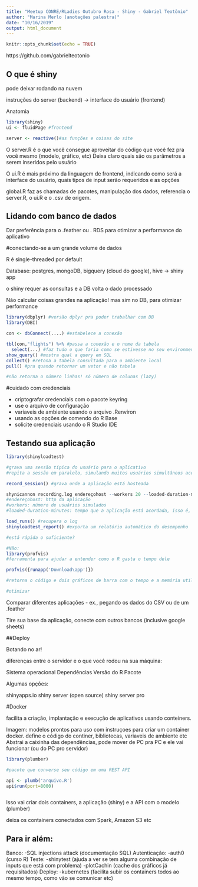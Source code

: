 ```yaml
---
title: "Meetup CONRE/RLadies Outubro Rosa - Shiny - Gabriel Teotônio"
author: "Marina Merlo (anotações palestra)"
date: "10/16/2019"
output: html_document
---
```


```r
knitr::opts_chunk$set(echo = TRUE)
```

https://github.com/gabrielteotonio

## O que é shiny

pode deixar rodando na nuvem

instruções do server (backend) -> interface do usuário (frontend)

Anatomia

```r
library(shiny)
ui <- fluidPage #frontend

server <- reactive()#as funções e coisas do site

```

O server.R é o que você consegue aproveitar do código que você fez pra você mesmo (modelo, gráfico, etc)
Deixa claro quais são os parâmetros a serem inseridos pelo usuário

O ui.R é mais próximo da linguagem de frontend, indicando como será a interface do usuário, quais tipos de input serão requeridos e as opções

global.R faz as chamadas de pacotes, manipulação dos dados, referencia o server.R, o ui.R e o .csv de origem.

## Lidando com banco de dados

Dar preferência para o .feather ou . RDS para otimizar a performance do aplicativo

#conectando-se a um grande volume de dados

R é single-threaded por default

Database: postgres, mongoDB, bigquery (cloud do google), hive -> shiny app

o shiny requer as consultas e a DB volta o dado processado

Não calcular coisas grandes na aplicação! mas sim no DB, para otimizar performance

```r
library(dbplyr) #versão dplyr pra poder trabalhar com DB
library(DBI)

con <- dbConnect(....) #estabelece a conexão

tbl(con,"flights") %<% #passa a conexão e o nome da tabela
  select(...) #faz tudo o que faria como se estivesse no seu environment
show_query() #mostra qual a query em SQL
collect() #retona a tabela consultada para o ambiente local
pull() #pra quando retornar um vetor e não tabela

#não retorna o número linhas! só número de colunas (lazy)

```

#cuidado com credenciais

- criptografar credenciais com o pacote keyring
- use o arquivo de configuração
- variaveis de ambiente usando o arquivo .Renviron
- usando as opções de comendo do R Base
- solicite credenciais usando o R Studio IDE

## Testando sua aplicação


```r


library(shinyloadtest)

#grava uma sessão típica do usuário para o aplicativo
#repita a sessão em paralelo, simulando muitos usuários simultâneos acessando o aplicativo

record_session() #grava onde a aplicação está hosteada

shynicannon recording.log endereçohost --workers 20 --loaded-duration-minutes 5  #na linha de comando
#endereçohost: http da aplicação
#workers: número de usuários simulados
#loaded-duration-minutes: tempo que a aplicação está acordada, isso é, que simula novos usuários caso um encerre para que n=20 sempre.

load_runs() #recupera o log
shinyloadtest_report() #exporta um relatório automático do desempenho

#está rápida o suficiente?

#Não:
library(profvis)
#ferramenta para ajudar a entender como o R gasta o tempo dele

profvis({runapp('Download\app')})

#retorna o código e dois gráficos de barra com o tempo e a memória utilizada

#otimizar

```


Comparar diferentes aplicações - ex., pegando os dados do CSV ou de um .feather


Tire sua base da aplicação, conecte com outros bancos (inclusive google sheets)

##Deploy

Botando no ar!

diferenças entre o servidor e o que você rodou na sua máquina:

Sistema operacional
Dependências
Versão do R
Pacote

Algumas opções:

shinyapps.io
shiny server (open source)
shiny server pro

#Docker

facilita a criação, implantação e execução de aplicativos usando conteiners. 

Imagem: modelos prontos para uso com instruçoes para criar um container docker. define o código do continer, bibliotecas, variaveis de ambiente etc 
Abstrai a caixinha das dependências, pode mover de PC pra PC e ele vai funcionar (ou do PC pro servidor)

```r
library(plumber)

#pacote que converse seu código em uma REST API

api <- plumb('arquivo.R')
api$run(port=8000)



```

Isso vai criar dois containers, a aplicação (shiny) e a API com o modelo (plumber)

deixa os containers conectados com Spark, Amazon S3 etc

## Para ir além:

Banco:
-SQL injections attack (documentação SQL)
Autenticação:
-auth0 (curso R)
Teste:
-shinytest (ajuda a ver se tem alguma combinação de inputs que está com problema)
-plotCachin (cache dos gráficos já requisitados)
Deploy:
-kubernetes (facilita subir os containers todos ao mesmo tempo, como vão se comunicar etc)
